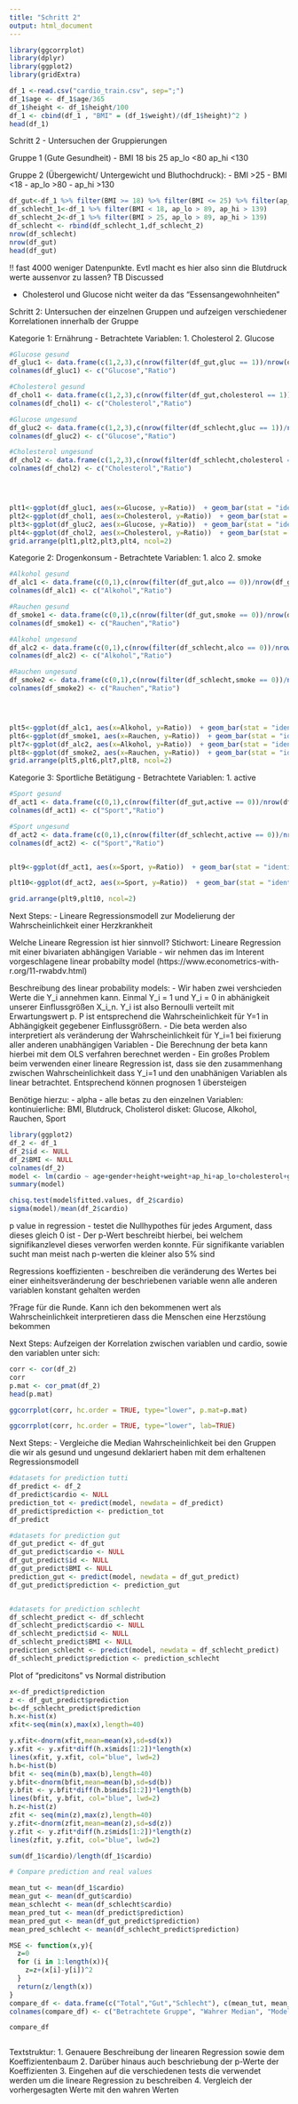 ```yaml
---
title: "Schritt 2"
output: html_document
---
```

```r
library(ggcorrplot)
library(dplyr)
library(ggplot2)
library(gridExtra)
```

```r
df_1 <-read.csv("cardio_train.csv", sep=";")
df_1$age <- df_1$age/365
df_1$height <- df_1$height/100
df_1 <- cbind(df_1 , "BMI" = (df_1$weight)/(df_1$height)^2 )
head(df_1)
```

Schritt 2 - Untersuchen der Gruppierungen



Gruppe 1 (Gute Gesundheit) 
- BMI 18 bis 25
ap_lo <80
ap_hi <130


Gruppe 2 (Übergewicht/ Untergewicht und Bluthochdruck):
- BMI >25
- BMI <18
- ap_lo >80
- ap_hi >130

```r
df_gut<-df_1 %>% filter(BMI >= 18) %>% filter(BMI <= 25) %>% filter(ap_lo<=89) %>%filter(ap_hi<=139)
df_schlecht_1<-df_1 %>% filter(BMI < 18, ap_lo > 89, ap_hi > 139)
df_schlecht_2<-df_1 %>% filter(BMI > 25, ap_lo > 89, ap_hi > 139)
df_schlecht <- rbind(df_schlecht_1,df_schlecht_2)
nrow(df_schlecht)
nrow(df_gut)
head(df_gut)

```

!! fast 4000 weniger Datenpunkte. Evtl macht es hier also sinn die Blutdruck werte aussenvor zu lassen?
TB Discussed

- Cholesterol und Glucose nicht weiter da das "Essensangewohnheiten"



Schritt 2: Untersuchen der einzelnen Gruppen und aufzeigen verschiedener Korrelationen innerhalb der Gruppe

Kategorie 1: Ernährung
- Betrachtete Variablen:
1. Cholesterol
2. Glucose

```r
#Glucose gesund
df_gluc1 <- data.frame(c(1,2,3),c(nrow(filter(df_gut,gluc == 1))/nrow(df_gut),nrow(filter(df_gut,gluc == 2))/nrow(df_gut),nrow(filter(df_gut,gluc == 3))/nrow(df_gut)))
colnames(df_gluc1) <- c("Glucose","Ratio")

#Cholesterol gesund
df_chol1 <- data.frame(c(1,2,3),c(nrow(filter(df_gut,cholesterol == 1))/nrow(df_gut),nrow(filter(df_gut,cholesterol == 2))/nrow(df_gut),nrow(filter(df_gut,cholesterol == 3))/nrow(df_gut)))
colnames(df_chol1) <- c("Cholesterol","Ratio")

#Glucose ungesund
df_gluc2 <- data.frame(c(1,2,3),c(nrow(filter(df_schlecht,gluc == 1))/nrow(df_schlecht),nrow(filter(df_schlecht,gluc == 2))/nrow(df_schlecht),nrow(filter(df_schlecht,gluc == 3))/nrow(df_schlecht)))
colnames(df_gluc2) <- c("Glucose","Ratio")

#Cholesterol ungesund
df_chol2 <- data.frame(c(1,2,3),c(nrow(filter(df_schlecht,cholesterol == 1))/nrow(df_schlecht),nrow(filter(df_schlecht,cholesterol == 2))/nrow(df_schlecht),nrow(filter(df_schlecht,cholesterol == 3))/nrow(df_schlecht)))
colnames(df_chol2) <- c("Cholesterol","Ratio")




plt1<-ggplot(df_gluc1, aes(x=Glucose, y=Ratio))  + geom_bar(stat = "identity") + ggtitle("Glucose Level bei guter Gesundheit")
plt2<-ggplot(df_chol1, aes(x=Cholesterol, y=Ratio))  + geom_bar(stat = "identity") + ggtitle("Cholesterol Level bei guter Gesundheit")
plt3<-ggplot(df_gluc2, aes(x=Glucose, y=Ratio))  + geom_bar(stat = "identity") + ggtitle("Glucose Level bei schlechter Gesundheit")
plt4<-ggplot(df_chol2, aes(x=Cholesterol, y=Ratio))  + geom_bar(stat = "identity") + ggtitle("Cholesterol Level bei schlechter Gesundheit")
grid.arrange(plt1,plt2,plt3,plt4, ncol=2)
```
Kategorie 2: Drogenkonsum
- Betrachtete Variablen:
1. alco
2. smoke

```r
#Alkohol gesund
df_alc1 <- data.frame(c(0,1),c(nrow(filter(df_gut,alco == 0))/nrow(df_gut),nrow(filter(df_gut,alco == 1))/nrow(df_gut)))
colnames(df_alc1) <- c("Alkohol","Ratio")

#Rauchen gesund
df_smoke1 <- data.frame(c(0,1),c(nrow(filter(df_gut,smoke == 0))/nrow(df_gut),nrow(filter(df_gut,smoke == 1))/nrow(df_gut)))
colnames(df_smoke1) <- c("Rauchen","Ratio")

#Alkohol ungesund
df_alc2 <- data.frame(c(0,1),c(nrow(filter(df_schlecht,alco == 0))/nrow(df_schlecht),nrow(filter(df_schlecht,alco == 1))/nrow(df_schlecht)))
colnames(df_alc2) <- c("Alkohol","Ratio")

#Rauchen ungesund
df_smoke2 <- data.frame(c(0,1),c(nrow(filter(df_schlecht,smoke == 0))/nrow(df_schlecht),nrow(filter(df_schlecht,smoke == 1))/nrow(df_schlecht)))
colnames(df_smoke2) <- c("Rauchen","Ratio")




plt5<-ggplot(df_alc1, aes(x=Alkohol, y=Ratio))  + geom_bar(stat = "identity") + ggtitle("Alkoholkonsumenten bei guter Gesundheit")
plt6<-ggplot(df_smoke1, aes(x=Rauchen, y=Ratio))  + geom_bar(stat = "identity") + ggtitle("Raucher bei guter Gesundheit")
plt7<-ggplot(df_alc2, aes(x=Alkohol, y=Ratio))  + geom_bar(stat = "identity") + ggtitle("Alkoholkonsumenten bei schlechter Gesundheit")
plt8<-ggplot(df_smoke2, aes(x=Rauchen, y=Ratio))  + geom_bar(stat = "identity") + ggtitle("Raucher bei schlechter Gesundheit")
grid.arrange(plt5,plt6,plt7,plt8, ncol=2)
```
Kategorie 3: Sportliche Betätigung
- Betrachtete Variablen:
1. active

```r
#Sport gesund
df_act1 <- data.frame(c(0,1),c(nrow(filter(df_gut,active == 0))/nrow(df_gut),nrow(filter(df_gut,active == 1))/nrow(df_gut)))
colnames(df_act1) <- c("Sport","Ratio")

#Sport ungesund
df_act2 <- data.frame(c(0,1),c(nrow(filter(df_schlecht,active == 0))/nrow(df_schlecht),nrow(filter(df_schlecht,active == 1))/nrow(df_schlecht)))
colnames(df_act2) <- c("Sport","Ratio")


plt9<-ggplot(df_act1, aes(x=Sport, y=Ratio))  + geom_bar(stat = "identity") + ggtitle("Körperliche Betätigung bei guter Gesundheit")

plt10<-ggplot(df_act2, aes(x=Sport, y=Ratio))  + geom_bar(stat = "identity") + ggtitle("Körperliche Betätigung bei schlechter Gesundheit")

grid.arrange(plt9,plt10, ncol=2)
```
Next Steps:
- Lineare Regressionsmodell zur Modelierung der Wahrscheinlichkeit einer Herzkrankheit


Welche Lineare Regression ist hier sinnvoll?
Stichwort: Lineare Regression mit einer bivariaten abhängigen Variable
- wir nehmen das im Interent vorgeschlagene linear probabilty model (https://www.econometrics-with-r.org/11-rwabdv.html)



Beschreibung des linear probability models:
- Wir haben zwei vershcieden Werte die Y_i annehmen kann. Einmal Y_i = 1 und Y_i = 0 in abhänigkeit unserer Einflussgrößen X_i_n. Y_i ist also Bernoulli verteilt mit Erwartungswert p. P ist entsprechend die Wahrscheinlichkeit für Y=1 in Abhängigkeit gegebener Einflussgrößern.
- Die beta werden also interpretiert als veränderung der Wahrscheinlichkeit für Y_i=1 bei fixierung aller anderen unabhängigen Variablen
- Die Berechnung der beta kann hierbei mit dem OLS verfahren berechnet werden 
- Ein großes Problem beim verwenden einer lineare Regression ist, dass sie den zusammenhang zwischen Wahrscheinlichkeit dass Y_i=1 und den unabhänigen Variablen als linear betrachtet. Entsprechend können prognosen 1 übersteigen

Benötige hierzu:
- alpha
- alle betas zu den einzelnen Variablen: kontinuierliche: BMI, Blutdruck, Cholisterol
                                        disket: Glucose, Alkohol, Rauchen, Sport
```r
library(ggplot2)
df_2 <- df_1
df_2$id <- NULL
df_2$BMI <- NULL
colnames(df_2)
model <- lm(cardio ~ age+gender+height+weight+ap_hi+ap_lo+cholesterol+gluc+smoke+alco+active,data=df_2  )
summary(model)

chisq.test(model$fitted.values, df_2$cardio)
sigma(model)/mean(df_2$cardio)
```



p value in regression
- testet die Nullhypothes für jedes Argument, dass dieses gleich 0 ist
- Der p-Wert beschreibt hierbei, bei welchem signifikanzlevel dieses verworfen werden konnte. Für signifikante variablen sucht man meist nach p-werten die kleiner also 5% sind


Regressions koeffizienten
- beschreiben die veränderung des Wertes bei einer einheitsveränderung der beschriebenen variable wenn alle anderen variablen konstant gehalten werden


?Frage für die Runde. Kann ich den bekommenen wert als Wahrscheinlichkeit interpretieren dass die Menschen eine Herzstöung bekommen

Next Steps:
Aufzeigen der Korrelation zwischen variablen und cardio, sowie den variablen unter sich:

```r

corr <- cor(df_2)
corr
p.mat <- cor_pmat(df_2)
head(p.mat)

ggcorrplot(corr, hc.order = TRUE, type="lower", p.mat=p.mat)

```
```r
ggcorrplot(corr, hc.order = TRUE, type="lower", lab=TRUE)

```


Next Steps:
- Vergleiche die Median Wahrscheinlichkeit bei den Gruppen die wir als gesund und ungesund deklariert haben mit dem erhaltenen Regressionsmodell

```r
#datasets for prediction tutti
df_predict <- df_2
df_predict$cardio <- NULL
prediction_tot <- predict(model, newdata = df_predict)
df_predict$prediction <- prediction_tot 
df_predict

#datasets for prediction gut
df_gut_predict <- df_gut
df_gut_predict$cardio <- NULL
df_gut_predict$id <- NULL
df_gut_predict$BMI <- NULL
prediction_gut <- predict(model, newdata = df_gut_predict)
df_gut_predict$prediction <- prediction_gut 


#datasets for prediction schlecht
df_schlecht_predict <- df_schlecht
df_schlecht_predict$cardio <- NULL
df_schlecht_predict$id <- NULL
df_schlecht_predict$BMI <- NULL
prediction_schlecht <- predict(model, newdata = df_schlecht_predict)
df_schlecht_predict$prediction <- prediction_schlecht

```

Plot of "predicitons" vs Normal distribution

```r

x<-df_predict$prediction
z <- df_gut_predict$prediction
b<-df_schlecht_predict$prediction
h.x<-hist(x)
xfit<-seq(min(x),max(x),length=40)

y.xfit<-dnorm(xfit,mean=mean(x),sd=sd(x))
y.xfit <- y.xfit*diff(h.x$mids[1:2])*length(x)
lines(xfit, y.xfit, col="blue", lwd=2)
h.b<-hist(b)
bfit <- seq(min(b),max(b),length=40)
y.bfit<-dnorm(bfit,mean=mean(b),sd=sd(b))
y.bfit <- y.bfit*diff(h.b$mids[1:2])*length(b)
lines(bfit, y.bfit, col="blue", lwd=2)
h.z<-hist(z)
zfit <- seq(min(z),max(z),length=40)
y.zfit<-dnorm(zfit,mean=mean(z),sd=sd(z))
y.zfit <- y.zfit*diff(h.z$mids[1:2])*length(z)
lines(zfit, y.zfit, col="blue", lwd=2)


```

```r
sum(df_1$cardio)/length(df_1$cardio)
```


```r
# Compare prediction and real values

mean_tut <- mean(df_1$cardio)
mean_gut <- mean(df_gut$cardio)
mean_schlecht <- mean(df_schlecht$cardio)
mean_pred_tut <- mean(df_predict$prediction)
mean_pred_gut <- mean(df_gut_predict$prediction)
mean_pred_schlecht <- mean(df_schlecht_predict$prediction)

```


```r
MSE <- function(x,y){
  z=0
  for (i in 1:length(x)){
    z=z+(x[i]-y[i])^2
  }
  return(z/length(x))
}
compare_df <- data.frame(c("Total","Gut","Schlecht"), c(mean_tut, mean_gut, mean_schlecht),c(mean_pred_tut, mean_pred_gut, mean_pred_schlecht), c(MSE(df_1$cardio, df_predict$prediction), MSE(df_gut$cardio, df_gut_predict$prediction), MSE(df_schlecht$cardio, df_schlecht_predict$prediction) ))
colnames(compare_df) <- c("Betrachtete Gruppe", "Wahrer Median", "Model Median", "Mittlere quadratische Fehler")

compare_df
```
```r

```

Textstruktur:
1. Genauere Beschreibung der linearen Regression sowie dem Koeffizientenbaum
2. Darüber hinaus auch beschriebung der p-Werte der Koeffizienten
3. Eingehen auf die verschiedenen tests die verwendet werden um die lineare Regression zu beschreiben
4. Vergleich der vorhergesagten Werte mit den wahren Werten





